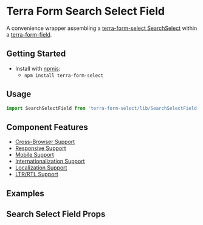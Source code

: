 


<Badge />

# Terra Form Search Select Field

A convenience wrapper assembling a [terra-form-select SearchSelect](https://github.com/cerner/terra-core/tree/main/packages/terra-form-select/src/SearchSelect.jsx) within a [terra-form-field](https://github.com/cerner/terra-core/tree/main/packages/terra-form-field).

## Getting Started

- Install with [npmjs](https://www.npmjs.com):
  - `npm install terra-form-select`

## Usage

```jsx
import SearchSelectField from 'terra-form-select/lib/SearchSelectField';
```

## Component Features

- [Cross-Browser Support](https://engineering.cerner.com/terra-ui/about/terra-ui/component-standards#cross-browser-support)
- [Responsive Support](https://engineering.cerner.com/terra-ui/about/terra-ui/component-standards#responsive-support)
- [Mobile Support](https://engineering.cerner.com/terra-ui/about/terra-ui/component-standards#mobile-support)
- [Internationalization Support](https://engineering.cerner.com/terra-ui/about/terra-ui/component-standards#internationalization-i18n)
- [Localization Support](https://engineering.cerner.com/terra-ui/about/terra-ui/component-standards#internationalization-i18n)
- [LTR/RTL Support](https://engineering.cerner.com/terra-ui/about/terra-ui/component-standards#ltr--rtl)

## Examples
<SearchSelectFieldExample title="Search Select Field Example" />
<RequiredSearchSelectFieldExample title="Required Search Select Field Example" />
<IncompleteSearchSelectFieldExample title="Incomplete Search Select Field Example" description="Applies theme-specific styling for incomplete. ***Note: Only use incomplete if given specific guidance, reserved for specific applications when no value has been provided. Not for general use.***" />

## Search Select Field Props
<SearchSelectFieldPropsTable />
